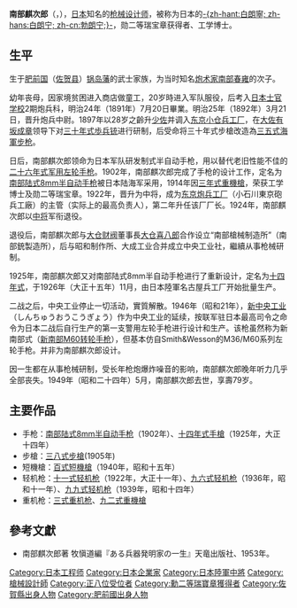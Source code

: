 {{unreferenced|time=2011-12-01T18:53:39+00:00}}
{{noteTA
|G1=Military
|G2=Firearms
|G3=長度單位
}}
{{Infobox military person
|image=KNambu.jpg
|image_size=180
|caption=
|nickname=
|name='''南部麒次郎'''
|native_name={{lang|ja|'''南部麒次郎'''}}
|native_name_lang=jpn
|birth_date= {{birth date|1869|09|22}}
|death_date= {{Death date and age|1949|05|1|1869|09|22}}
|birth_place={{JPN}}[[肥前國|肥前國]][[佐賀郡|佐賀郡]]
|death_place= 
|allegiance=[[大日本帝國|大日本帝國]]
|branch=[[大日本帝國陸軍|大日本帝國陸軍]]
|serviceyears=1889年－1924年
|rank=[[中將|陸軍中將]]
}}
'''南部麒次郎'''（{{lang-ja|'''なんぶ きじろう'''}}，{{bd|1869年|4月2日|1949年|5月1日}}），[[日本|日本]]知名的[[枪械设计师|枪械设计师]]，被称为日本的[[約翰·白朗寧|-{zh-hant:白朗寧; zh-hans:白朗宁; zh-cn:勃朗宁;}-]]，勋二等瑞宝章获得者、工学博士。

==生平==
生于[[肥前国|肥前国]]（[[佐贺县|佐贺县]]）[[锅岛藩|锅岛藩]]的武士家族，为当时知名[[炮术家|炮术家]][[南部春雍|南部春雍]]的次子。

幼年丧母，因家境贫困进入商店做童工，20岁時进入军队服役，后考入[[日本士官学校|日本士官学校]]2期炮兵科，明治24年（1891年）7月20日畢業。明治25年（1892年）3月21日，晋升炮兵中尉。1897年以28岁之齡升[[少佐|少佐]]并调入[[东京|东京]][[小仓兵工厂|小仓兵工厂]]，在[[大佐|大佐]][[有坂成章|有坂成章]]领导下对[[三十年式步槍|三十年式歩兵铳]]进行研制，后受命将三十年式步槍改造為[[三五式海軍步枪|三五式海軍步枪]]。

日后，南部麒次郎领命为日本军队研发制式半自动手枪，用以替代老旧性能不佳的[[二十六年式手槍|二十六年式军用左轮手枪]]。1902年，南部麒次郎完成了手枪的设计工作，定名为[[南部手槍|南部陆式8mm半自动手枪]]被日本陆海军采用，1914年因[[三年式重機槍|三年式重機槍]]，荣获工学博士及勋二等瑞宝章。1922年，晋升为中将，成为[[东京炮兵工厂|东京炮兵工厂]]（小石川東京砲兵工廠）的主管（实际上的最高负责人），第二年升任该厂厂长。1924年，南部麒次郎以[[中将|中将]]军衔退役。

退役后，南部麒次郎与[[大仓财阀|大仓财阀]]董事長[[大仓喜八郎|大仓喜八郎]]合作设立“南部槍械制造所”（南部銃製造所），后与昭和制作所、大成工业合并成立中央工业社，繼續从事枪械研制。

1925年，南部麒次郎又对南部陆式8mm半自动手枪进行了重新设计，定名为[[十四年式|十四年式]]，于1926年（大正十五年）11月，由日本陸軍名古屋兵工厂开始批量生产。

二战之后，中央工业停止一切活动，實質解散。1946年（昭和21年），[[新中央工业|新中央工业]]（しんちゅうおうこうぎょう）作为中央工业的延续，按联军驻日本最高司令之命令为日本二战后自行生产的第一支警用左轮手枪进行设计和生产。该枪虽然称为新南部式（[[新南部M60转轮手枪|新南部M60转轮手枪]]），但基本仿自Smith&Wesson的M36/M60系列左轮手枪。并非为南部麒次郎设计。

因一生都在从事枪械研制，受长年枪炮爆炸噪音的影响，南部麒次郎晚年听力几乎全部丧失。1949年（昭和二十四年）5月，南部麒次郎去世，享壽79岁。

== 主要作品 ==
* 手枪：[[南部手槍|南部陆式8mm半自动手枪]]（1902年）、[[十四年式手槍|十四年式手槍]]（1925年，大正十四年）
* 步槍：[[三八式步槍|三八式步槍]](1905年)
* 短機槍：[[百式衝鋒槍|百式短機槍]]（1940年，昭和十五年）
* 轻机枪：[[十一式轻机枪|十一式轻机枪]]（1922年，大正十一年）、[[九六式轻机枪|九六式轻机枪]]（1936年，昭和十一年）、[[九九式轻机枪|九九式轻机枪]]（1939年，昭和十四年）
* 重机枪：[[三式重机枪|三式重机枪]]、[[92式重机枪|九二式重機槍]]

==參考文獻==
{{refbegin}}
*南部麒次郎著 牧愼道編『ある兵器発明家の一生』天竜出版社、1953年。
{{refend}}

{{DEFAULTSORT:Nambu, Kijiro}}
[[Category:日本工程师|Category:日本工程师]]
[[Category:日本企業家|Category:日本企業家]]
[[Category:日本陸軍中將|Category:日本陸軍中將]]
[[Category:槍械設計師|Category:槍械設計師]]
[[Category:正八位受位者|Category:正八位受位者]]
[[Category:勳二等瑞寶章獲得者|Category:勳二等瑞寶章獲得者]]
[[Category:佐賀縣出身人物|Category:佐賀縣出身人物]]
[[Category:肥前國出身人物|Category:肥前國出身人物]]